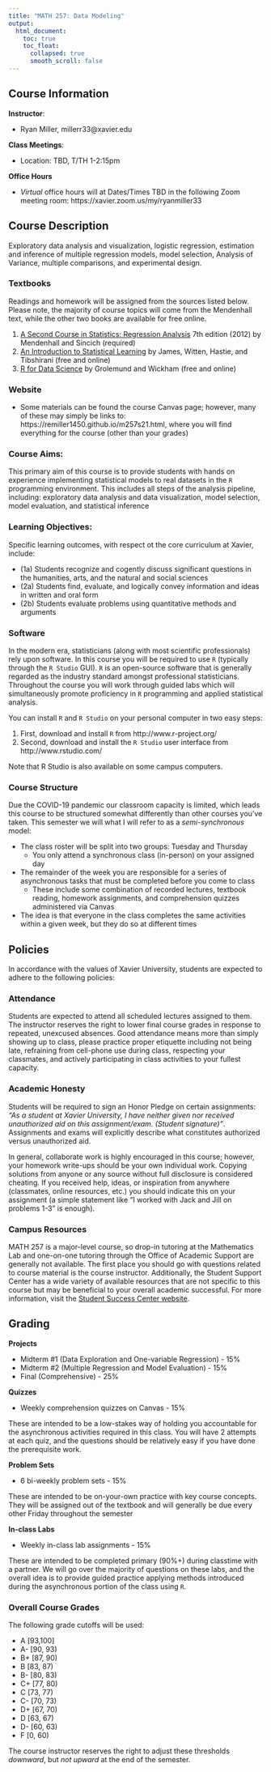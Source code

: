 ```yaml
---
title: "MATH 257: Data Modeling"
output:
  html_document:
    toc: true
    toc_float:
      collapsed: true
      smooth_scroll: false
---
```


## Course Information

**Instructor**:

- Ryan Miller, millerr33\@xavier.edu 

**Class Meetings**: 

- Location: TBD, T/TH 1-2:15pm

**Office Hours**

- *Virtual* office hours will at Dates/Times TBD in the following Zoom meeting room: https://xavier.zoom.us/my/ryanmiller33

## Course Description

Exploratory data analysis and visualization, logistic regression, estimation and inference of multiple regression models, model selection, Analysis of Variance, multiple comparisons, and experimental design.

### Textbooks

Readings and homework will be assigned from the sources listed below.  Please note, the majority of course topics will come from the Mendenhall text, while the other two books are available for free online.

1. [A Second Course in Statistics: Regression Analysis](https://www.pearson.com/store/p/second-course-in-statistics-a-regression-analysis/P100000772506/9780321831453?tab=table-of-contents) 7th edition (2012) by Mendenhall and Sincich (required)
2. [An Introduction to Statistical Learning](https://faculty.marshall.usc.edu/gareth-james/ISL/ISLR%20Seventh%20Printing.pdf) by James, Witten, Hastie, and Tibshirani (free and online)
3. [R for Data Science](https://r4ds.had.co.nz/) by Grolemund and Wickham (free and online) 

### Website

- Some materials can be found the course Canvas page; however, many of these may simply be links to: https://remiller1450.github.io/m257s21.html, where you will find everything for the course (other than your grades)

### Course Aims:

This primary aim of this course is to provide students with hands on experience implementing statistical models to real datasets in the `R` programming environment.  This includes all steps of the analysis pipeline, including: exploratory data analysis and data visualization, model selection, model evaluation, and statistical inference 

### Learning Objectives:

Specific learning outcomes, with respect ot the core curriculum at Xavier, include:

- (1a) Students recognize and cogently discuss significant questions in the humanities, arts, and
the natural and social sciences
- (2a) Students find, evaluate, and logically convey information and ideas in written and oral
form
- (2b) Students evaluate problems using quantitative methods and arguments

### Software

In the modern era, statisticians (along with most scientific professionals) rely upon software. In this course you will be required to use `R` (typically through the `R Studio` GUI).  `R` is an open-source software that is generally regarded as the industry standard amongst professional statisticians.  Throughout the course you will work through guided labs which will simultaneously promote proficiency in `R` programming and applied statistical analysis.

You can install `R` and `R Studio` on your personal computer in two easy steps:

1.	First, download and install `R` from http://www.r-project.org/
2.	Second, download and install the `R Studio` user interface from http://www.rstudio.com/ 

Note that R Studio is also available on some campus computers.

### Course Structure

Due the COVID-19 pandemic our classroom capacity is limited, which leads this course to be structured somewhat differently than other courses you've taken.  This semester we will what I will refer to as a *semi-synchronous* model:

- The class roster will be split into two groups: Tuesday and Thursday
   - You only attend a synchronous class (in-person) on your assigned day
- The remainder of the week you are responsible for a series of asynchronous tasks that must be completed before you come to class
   - These include some combination of recorded lectures, textbook reading, homework assignments, and comprehension quizzes administered via Canvas
- The idea is that everyone in the class completes the same activities within a given week, but they do so at different times

## Policies

In accordance with the values of Xavier University, students are expected to adhere to the following policies:

### Attendance

Students are expected to attend all scheduled lectures assigned to them.  The instructor reserves the right to lower final course grades in response to repeated, unexcused absences.  Good attendance means more than simply showing up to class, please practice proper etiquette including not being late, refraining from cell-phone use during class, respecting your classmates, and actively participating in class activities to your fullest capacity.

### Academic Honesty

Students will be required to sign an Honor Pledge on certain assignments: *"As a student at Xavier University, I have neither given nor received unauthorized aid on this assignment/exam. (Student signature)"*.  Assignments and exams will explicitly describe what constitutes authorized versus unauthorized aid.

In general, collaborate work is highly encouraged in this course; however, your homework write-ups should be your own individual work.  Copying solutions from anyone or any source without full disclosure is considered cheating.  If you received help, ideas, or inspiration from anywhere (classmates, online resources, etc.) you should indicate this on your assignment (a simple statement like "I worked with Jack and Jill on problems 1-3" is enough).

### Campus Resources

MATH 257 is a major-level course, so drop-in tutoring at the Mathematics Lab and one-on-one tutoring through the Office of Academic Support are generally not available.  The first place you should go with questions related to course material is the course instructor.  Additionally, the Student Support Center has a wide variety of available resources that are not specific to this course but may be beneficial to your overall academic successful.  For more information, visit the [Student Success Center website](https://www.xavier.edu/success/success-coaching/index).


## Grading

**Projects**

- Midterm #1 (Data Exploration and One-variable Regression) - 15%
- Midterm #2 (Multiple Regression and Model Evaluation) - 15%
- Final (Comprehensive) - 25%

**Quizzes**

- Weekly comprehension quizzes on Canvas - 15%

These are intended to be a low-stakes way of holding you accountable for the asynchronous activities required in this class.  You will have 2 attempts at each quiz, and the questions should be relatively easy if you have done the prerequisite work.

**Problem Sets**

- 6 bi-weekly problem sets - 15%

These are intended to be on-your-own practice with key course concepts.  They will be assigned out of the textbook and will generally be due every other Friday throughout the semester

**In-class Labs**

- Weekly in-class lab assignments - 15%

These are intended to be completed primary (90%+) during classtime with a partner.  We will go over the majority of questions on these labs, and the overall idea is to provide guided practice applying methods introduced during the asynchronous portion of the class using `R`.

### Overall Course Grades

The following grade cutoffs will be used:

- A [93,100]
- A- [90, 93)
- B+ [87, 90)
- B [83, 87)
- B- [80, 83)
- C+ [77, 80)
- C [73, 77)
- C- [70, 73)
- D+ [67, 70)
- D [63, 67)
- D- [60, 63)
- F [0, 60)

The course instructor reserves the right to adjust these thresholds *downward*, but *not upward* at the end of the semester.  
